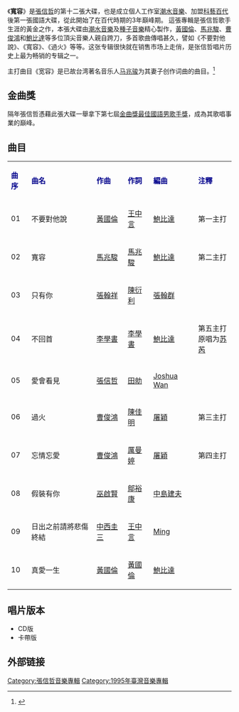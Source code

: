 {{Album infobox | <!-- See Wikipedia:WikiProject_Albums -->
|  Name        = 宽容
|  Type        = 录音室专辑
|  Artist      = [[張信哲|張信哲]]
|  Cover       = Jeff generosity1995.jpg
|  Released    = 1995年9月6日
|  Recorded    = 1995年
|  Genre       = [[国语流行音樂|国语流行音樂]]
|  Length      = 
|  Label       = [[科藝百代|科藝百代]]<ref>[https://ent.qq.com/a/20160409/016102.htm 张信哲“我歌”唱糊了？然而他曾是国民初恋啊]</ref>、[[種子音樂|種子音樂]]<ref>{{Cite web |url=http://music.yule.sohu.com/20060410/n242722872.shtml |title=种子音乐 过去未来和现在 |access-date=2020-09-18 |archive-date=2015-04-14 |archive-url=https://web.archive.org/web/20150414164801/http://music.yule.sohu.com/20060410/n242722872.shtml |dead-url=no }}</ref>
|  Number      = 
|  Producer    = [[黄国伦|黄国伦]] 曲目1、10<br>[[馬兆駿|馬兆駿]]、[[Jonathan_Koh|Jonathan Koh]] 曲目2、5、8、9<br>[[曹俊鴻|曹俊鴻]] 曲目4、6、7<br>[[張翰群|張翰群]] 曲目3
|  Last album  = [[绝对想念|绝对想念]]<br />（1995年）
|  This album  = 宽容<br />（1995年）
|  Next album  = [[深情|深情]]<br />（1996年）}}

《'''寬容'''》是[[張信哲|張信哲]]的第十二張大碟，也是成立個人工作室[[潮水音樂|潮水音樂]]、加盟[[科藝百代|科藝百代]]後第一張國語大碟，從此開始了在百代時期的3年巔峰期。
這張專輯是張信哲歌手生涯的黃金之作，本張大碟由[[潮水音樂|潮水音樂]]及[[種子音樂|種子音樂]]精心製作，[[黃國倫|黃國倫]]、[[馬兆駿|馬兆駿]]、[[曹俊鴻|曹俊鴻]]和[[鮑比達|鮑比達]]等多位頂尖音樂人親自跨刀，多首歌曲傳唱甚久，譬如《不要對他說》、《寬容》、《過火》等等。这张专辑很快就在销售市场上走俏，是张信哲唱片历史上最为畅销的专辑之一。

主打曲目《宽容》是已故台湾著名音乐人[[马兆骏|马兆骏]]为其妻子创作词曲的曲目。<ref>{{Cite web |url=http://ent.sina.com.cn/y/2007-02-27/10381460820.html |title=张信哲回忆恩师马兆骏 讲述《宽容》背后故事,SINA.com |accessdate=2012-11-11 |archive-date=2016-03-04 |archive-url=https://web.archive.org/web/20160304123235/http://ent.sina.com.cn/y/2007-02-27/10381460820.html |dead-url=no }}</ref>

== 金曲獎 ==
隔年張信哲憑藉此張大碟一舉拿下第七屆[[金曲獎最佳國語男歌手獎|金曲獎最佳國語男歌手獎]]，成為其歌唱事業的巔峰。

==曲目==
{| class="wikitable"
|-
| <font color=darkblue>'''曲序'''</font> || <font color=darkblue>'''曲名'''</font> || <font color=darkblue>'''作曲'''</font> || <font color=darkblue>'''作詞'''</font> || <font color=darkblue>'''編曲'''</font> || <font color=darkblue>'''注釋'''</font>
|-
| 01 || 不要對他說 || [[黃國倫|黃國倫]] || [[王中言|王中言]] || [[鮑比達|鮑比達]] || 第一主打
|-
| 02 || 寬容 || [[馬兆駿|馬兆駿]] || [[馬兆駿|馬兆駿]] || [[鮑比達|鮑比達]] ||第二主打
|-
| 03 || 只有你 || [[張翰祥|張翰祥]] || [[陳衍利|陳衍利]] || [[張翰群|張翰群]] || 
|-
| 04 || 不回首 || [[李學書|李學書]] || [[李學書|李學書]] || [[鮑比達|鮑比達]] ||第五主打<br/>原唱为[[苏芮|苏芮]]
|-
| 05 || 愛會看見 || [[張信哲|張信哲]] || [[田定豐|田勍]] || [[Joshua_Wan|Joshua Wan]] ||
|-
| 06 || 過火 || [[曹俊鴻|曹俊鴻]] || [[陳佳明|陳佳明]]|| [[屠穎|屠穎]] ||第三主打
|-
| 07 || 忘情忘愛 || [[曹俊鴻|曹俊鴻]] || [[厲曼婷|厲曼婷]] || [[屠穎|屠穎]] || 第四主打
|-
| 08 || 假裝有你 || [[巫啟賢|巫啟賢]] || [[鄔裕康|鄔裕康]] || [[中島建夫|中島建夫]] ||
|-
| 09 || 日出之前請將悲傷終結 || [[中西圭三|中西圭三]] || [[王中言|王中言]] || [[Ming|Ming]] || 
|-
| 10 || 真愛一生 || [[黃國倫|黃國倫]] || [[黃國倫|黃國倫]] || [[鮑比達|鮑比達]] || 
|}

== 唱片版本 ==
* CD版
*卡帶版

==外部链接==
<references/>

{{張信哲}}
{{新加坡金曲獎最佳專輯}}

[[Category:張信哲音樂專輯|Category:張信哲音樂專輯]]
[[Category:1995年臺灣音樂專輯|Category:1995年臺灣音樂專輯]]